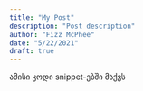 ```yaml
---
title: "My Post"
description: "Post description"
author: "Fizz McPhee"
date: "5/22/2021"
draft: true
---
```





ამისი კოდი snippet-ებში მაქვს







